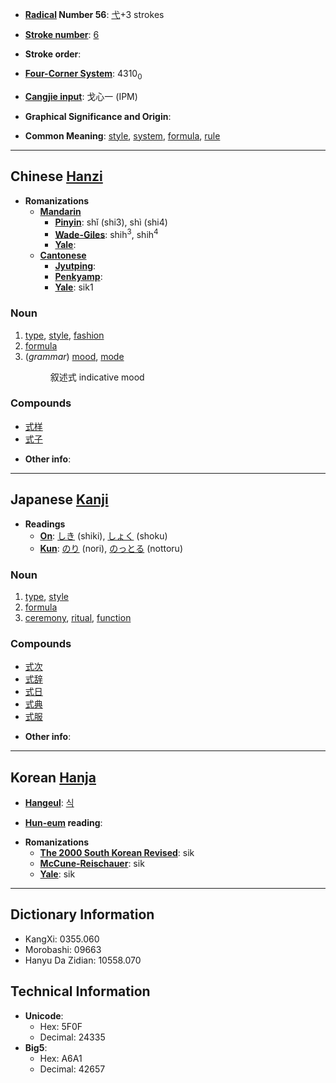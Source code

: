 * '''[[Wiktionary:Chinese radical index| Radical]] Number 56''': [[Wiktionary:Chinese radical index 弋|弋]]+3 strokes

* '''[[Wiktionary:Chinese total strokes index|Stroke number]]''': [[Wiktionary:Chinese total strokes index 6|6]]

* '''Stroke order''': 

* '''[[Wiktionary:Chinese four corner index|Four-Corner System]]''': 4310<sub>0</sub>

* '''[[Wiktionary:Chinese Cangjie index|Cangjie input]]''': 戈心一 (IPM)

* '''Graphical Significance and Origin''': 

* '''Common Meaning''': [[style]], [[system]], [[formula]], [[rule]]

----

== Chinese [[Hanzi]] ==

* '''Romanizations'''
** '''[[Mandarin]]'''
*** '''[[Pinyin]]''': shǐ (shi3), shì (shi4)
*** '''[[Wade-Giles]]''': shih<sup>3</sup>, shih<sup>4</sup>
*** '''[[Yale]]''': 
** '''[[Cantonese]]'''
*** '''[[Jyutping]]''':
*** '''[[Penkyamp]]''': 
*** '''[[Yale]]''': sik1

===Noun===
# [[type]], [[style]], [[fashion]]
# [[formula]]
#(''grammar'') [[mood]], [[mode]]
#:叙述式 indicative mood

===Compounds===
*[[式样]]
*[[式子]]

* '''Other info''': 

----

== Japanese [[Kanji]] ==

* '''Readings'''
** '''[[On]]''': [[しき]] (shiki), [[しょく]] (shoku)
** '''[[Kun]]''': [[のり]] (nori), [[のっとる]] (nottoru)

===Noun===
#[[type]], [[style]]
#[[formula]]
#[[ceremony]], [[ritual]], [[function]]

===Compounds===
*[[式次]]
*[[式辞]]
*[[式日]]
*[[式典]]
*[[式服]]

* '''Other info''':  

----

== Korean [[Hanja]] ==

* '''[[Hangeul]]''': [[식]]

* '''[[Hun-eum]] reading''': 

* '''Romanizations'''
** '''[[The 2000 South Korean Revised Romanization|The 2000 South Korean Revised]]''': sik
** '''[[McCune-Reischauer]]''': sik
** '''[[Yale]]''': sik

----

== Dictionary Information ==

* KangXi: 0355.060
* Morobashi: 09663
* Hanyu Da Zidian: 10558.070

== Technical Information ==

* '''Unicode''':
** Hex: 5F0F
** Decimal: 24335
* '''Big5''':
** Hex: A6A1
** Decimal: 42657